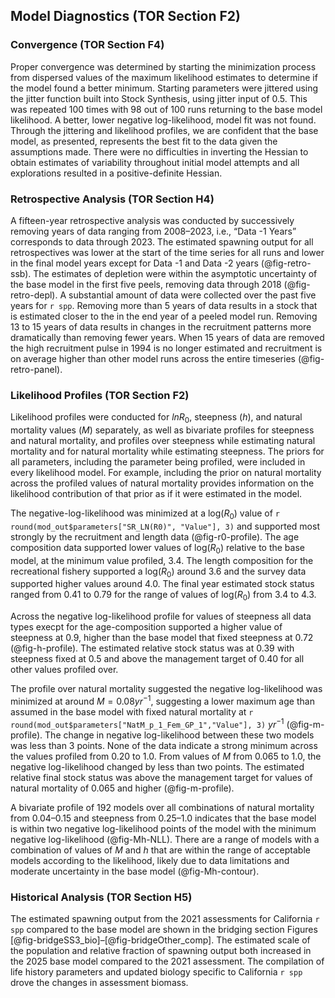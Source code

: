 ## Model Diagnostics (TOR Section F2)

### Convergence (TOR Section F4)

Proper convergence was determined by starting the minimization process from dispersed values of the maximum likelihood estimates to determine if the model found a better minimum. Starting parameters were jittered using the jitter function built into Stock Synthesis, using jitter input of 0.5.  This was repeated 100 times with 98 out of 100 runs returning to the base model likelihood. A better, lower negative log-likelihood, model fit was not found. Through the jittering and likelihood profiles, we are confident that the base model, as presented, represents the best fit to the data given the assumptions made. There were no difficulties in inverting the Hessian to obtain estimates of variability throughout initial model attempts and all explorations resulted in a positive-definite Hessian. 


### Retrospective Analysis (TOR Section H4)

A fifteen-year retrospective analysis was conducted by successively removing years of data ranging from 2008--2023, i.e., “Data -1 Years” corresponds to data through 2023. The estimated spawning output for all retrospectives was lower at the start of the time series for all runs and lower in the final model years except for Data -1 and Data -2 years (@fig-retro-ssb). The estimates of depletion were within the asymptotic uncertainty of the base model in the first five peels, removing data through 2018 (@fig-retro-depl). A substantial amount of data were collected over the past five years for `r spp`. Removing more than 5 years of data results in a stock that is estimated closer to the \gls{msst} in the end year of a peeled model run. Removing 13 to 15 years of data results in changes in the recruitment patterns more dramatically than removing fewer years.  When 15 years of data are removed the high recruitment pulse in 1994 is no longer estimated and recruitment is on average higher than other model runs across the entire timeseries (@fig-retro-panel).  


### Likelihood Profiles (TOR Section F2) {#sec-profiles}

Likelihood profiles were conducted for $ln{R_0}$, steepness  ($h$), and natural mortality values ($M$) separately, as well as bivariate profiles for steepness and natural mortality, and profiles over steepness while estimating natural mortality and for natural mortality while estimating steepness. The priors for all parameters, including the parameter being profiled, were included in every likelihood model. For example, including the prior on natural mortality across the profiled values of natural mortality provides information on the likelihood contribution of that prior as if it were estimated in the model.  

The negative-log-likelihood was minimized at a log($R_0$) value of `r round(mod_out$parameters["SR_LN(R0)", "Value"], 3)` and supported most strongly by the recruitment and length data (@fig-r0-profile). The age composition data supported lower values of log($R_0$) relative to the base model, at the minimum value profiled, 3.4. The length composition for the recreational fishery supported a log($R_0$) around 3.6 and the survey data supported higher values around 4.0. The final year estimated stock status ranged from 0.41 to 0.79 for the range of values of log($R_0$) from 3.4 to 4.3.

Across the negative log-likelihood profile for values of steepness all data types execpt for the age-composition supported a higher value of steepness at 0.9, higher than the base model that fixed steepness at 0.72 (@fig-h-profile).  The estimated relative stock status was at 0.39 with steepness fixed at 0.5 and above the management target of 0.40 for all other values profiled over. 

The profile over natural mortality suggested the negative log-likelihood was minimized at around $M = 0.08 yr^{-1}$, suggesting a lower maximum age than assumed in the base model with fixed natural mortality at `r round(mod_out$parameters["NatM_p_1_Fem_GP_1","Value"], 3)` $yr^{-1}$ (@fig-m-profile). The change in negative log-likelihood between these two models was less than 3 points. None of the data indicate a strong minimum across the values profiled from 0.20 to 1.0.  From values of $M$  from 0.065 to 1.0, the negative log-likelihood changed by less than two points. The estimated relative final stock status was above the management target for values of natural mortality of 0.065 and higher (@fig-m-profile).

A bivariate profile of 192 models over all combinations of natural mortality from 0.04--0.15 and steepness from 0.25--1.0 indicates that the base model is within two negative log-likelihood points of the model with the minimum negative log-likelihood (@fig-Mh-NLL).  There are a range of models with a combination of values of $M$ and $h$ that are within the range of acceptable models according to the likelihood, likely due to data limitations and moderate uncertainty in the base model (@fig-Mh-contour). 


### Historical Analysis (TOR Section H5)
<!-- Time-series of total biomass, summary biomass, and spawning biomass (and/or spawning output), depletion relative to B0, recruitment and fishing mortality (1-SPR) (or exploitation rate estimates if fishing mortality not available) (table and figures).  -->

The estimated spawning output from the 2021 assessments for California `r spp`  compared to the base model are shown in the bridging section Figures [@fig-bridgeSS3_bio]--[@fig-bridgeOther_comp].  The estimated scale of the population and relative fraction of spawning output both increased in the 2025 base model compared to the 2021 assessment. The compilation of life history parameters and updated biology specific to California `r spp` drove the changes in assessment biomass. 